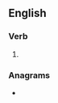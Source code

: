 {{also|dérangés|déranges}}
==English==

===Verb===
{{head|en|verb form}}

# {{en-third-person singular of|derange}}

===Anagrams===
* {{anagrams|en|grandees|grenades}}